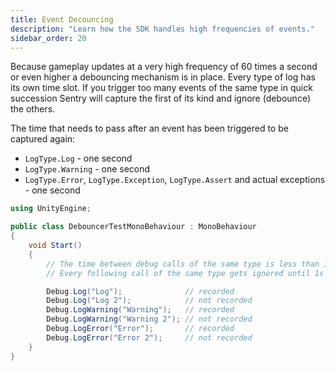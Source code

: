 ```yaml
---
title: Event Decouncing
description: "Learn how the SDK handles high frequencies of events."
sidebar_order: 20
---
```


Because gameplay updates at a very high frequency of 60 times a second or even higher a debouncing mechanism is in place. Every type of log has its own time slot. If you trigger too many events of the same type in quick succession Sentry will capture the first of its kind and ignore (debounce) the others.


The time that needs to pass after an event has been triggered to be captured again:

* `LogType.Log` - one second
* `LogType.Warning` - one second
* `LogType.Error`, `LogType.Exception`, `LogType.Assert` and actual exceptions - one second

```csharp
using UnityEngine;

public class DebouncerTestMonoBehaviour : MonoBehaviour
{
    void Start()
    {
        // The time between debug calls of the same type is less than 1s
        // Every following call of the same type gets ignored until 1s has passed

        Debug.Log("Log");              // recorded
        Debug.Log("Log 2");            // not recorded
        Debug.LogWarning("Warning");   // recorded
        Debug.LogWarning("Warning 2"); // not recorded
        Debug.LogError("Error");       // recorded
        Debug.LogError("Error 2");     // not recorded
    }
}
```

